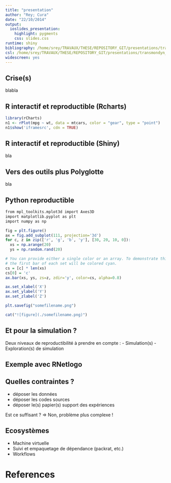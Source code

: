 ```yaml
---
title: "presentation"
author: "Rey; Cura"
date: "22/10/2014"
output:
  ioslides_presentation:
    highlight: pygments
    css: slides.css
runtime: shiny
bibliography: /home/srey/TRAVAUX/THESE/REPOSITORY_GIT/presentations/transmondyn_28102014/transmondyn.bib
csl: /home/srey/TRAVAUX/THESE/REPOSITORY_GIT/presentations/transmondyn_28102014/annals-of-the-association-of-american-geographers.csl
widescreen: yes
---
```


##  Crise(s)

blabla

##  R interactif et reproductible (Rcharts)




```r
library(rCharts)
n1 <- rPlot(mpg ~ wt, data = mtcars, color = "gear", type = "point")
n1$show('iframesrc', cdn = TRUE)
```

##  R interactif et reproductible (Shiny)

bla

## Vers des outils plus Polyglotte

bla 

## Python reproductible 

```r
from mpl_toolkits.mplot3d import Axes3D
import matplotlib.pyplot as plt
import numpy as np

fig = plt.figure()
ax = fig.add_subplot(111, projection='3d')
for c, z in zip(['r', 'g', 'b', 'y'], [30, 20, 10, 0]):
  xs = np.arange(20)
  ys = np.random.rand(20)

# You can provide either a single color or an array. To demonstrate this,
# the first bar of each set will be colored cyan.
cs = [c] * len(xs)
cs[0] = 'c'
ax.bar(xs, ys, zs=z, zdir='y', color=cs, alpha=0.8)

ax.set_xlabel('X')
ax.set_ylabel('Y')
ax.set_zlabel('Z')

plt.savefig("somefilename.png")
```

```r
cat("![figure](./somefilename.png)")
```

## Et pour la simulation ? 

Deux niveaux de reproductibilité à prendre en compte : 
- Simulation(s)
- Exploration(s) de simulation 

## Exemple avec RNetlogo 

## Quelles contraintes ?

- déposer les données
- déposer les codes sources
- déposer le(s) papier(s) support des expériences

Est ce suffisant ? => Non, problème plus complexe !

## Ecosystèmes

- Machine virtuelle
- Suivi et empaquetage de dépendance (packrat, etc.)
- Workflows

# References {.smaller}

